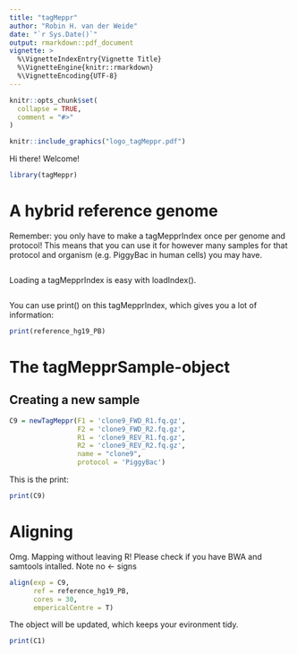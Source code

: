 ```yaml
---
title: "tagMeppr"
author: "Robin H. van der Weide"
date: "`r Sys.Date()`"
output: rmarkdown::pdf_document
vignette: >
  %\VignetteIndexEntry{Vignette Title}
  %\VignetteEngine{knitr::rmarkdown}
  %\VignetteEncoding{UTF-8}
---
```


```r
knitr::opts_chunk$set(
  collapse = TRUE,
  comment = "#>"
)
```


```r
knitr::include_graphics("logo_tagMeppr.pdf")
```

Hi there! Welcome! 

```r
library(tagMeppr)
```

# A hybrid reference genome 
Remember: you only have to make a tagMepprIndex once per genome and protocol! 
This means that you can use it for however many samples for that protocol and 
organism (e.g. PiggyBac in human cells) you may have.

```r


```

Loading a tagMepprIndex is easy with loadIndex().

```r


```

You can use print() on this tagMepprIndex, which gives you a lot of information: 
```r
print(reference_hg19_PB)
```

# The tagMepprSample-object

## Creating a new sample

```r
C9 = newTagMeppr(F1 = 'clone9_FWD_R1.fq.gz',
                 F2 = 'clone9_FWD_R2.fq.gz',
                 R1 = 'clone9_REV_R1.fq.gz',
                 R2 = 'clone9_REV_R2.fq.gz',
                 name = "clone9",
                 protocol = 'PiggyBac')
```

This is the print:
```r
print(C9)
```

# Aligning
Omg. Mapping without leaving R! Please check if you have BWA and samtools intalled.
Note no <- signs

```r
align(exp = C9, 
      ref = reference_hg19_PB, 
      cores = 30, 
      empericalCentre = T)
```



The object will be updated, which keeps your evironment tidy.
```r
print(C1)
```


